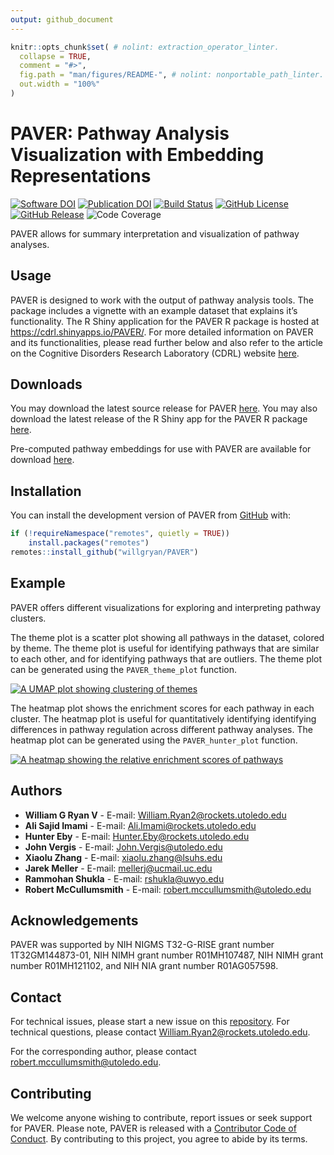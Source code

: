 ```yaml
---
output: github_document
---
```


<!-- README.md is generated from README.Rmd. Please edit that file -->

```r
knitr::opts_chunk$set( # nolint: extraction_operator_linter.
  collapse = TRUE,
  comment = "#>",
  fig.path = "man/figures/README-", # nolint: nonportable_path_linter.
  out.width = "100%"
)
```

# PAVER: Pathway Analysis Visualization with Embedding Representations

<!-- badges: start -->
[![Software DOI](https://img.shields.io/badge/DOI-10.5281%2Fzenodo.8156248-blue?logo=github)](https://doi.org/10.5281/zenodo.8156248)
[![Publication DOI](https://img.shields.io/badge/DOI-10.6026%2F973206300200700-blue?logo=pubmed)](https://doi.org/10.6026/973206300200700)
[![Build Status](https://github.com/willgryan/PAVER/actions/workflows/rworkflows.yml/badge.svg)](https://github.com/willgryan/PAVER/actions/workflows/rworkflows.yml)
[![GitHub License](https://img.shields.io/github/license/willgryan/paver)](https://github.com/willgryan/PAVER/blob/main/LICENSE.md)
[![GitHub Release](https://img.shields.io/github/v/release/willgryan/paver)](https://github.com/willgryan/PAVER/releases/latest)
![Code Coverage](https://img.shields.io/codecov/c/gh/willgryan/paver)
<!-- badges: end -->

PAVER allows for summary interpretation and visualization of pathway analyses.

## Usage

PAVER is designed to work with the output of pathway analysis tools. The package includes a vignette with an example dataset that explains it's functionality. The R Shiny application for the PAVER R package is hosted at [https://cdrl.shinyapps.io/PAVER/](https://cdrl.shinyapps.io/PAVER/). For more detailed information on PAVER and its functionalities, please read further below and also refer to the article on the Cognitive Disorders Research Laboratory (CDRL) website [here](https://cdrl-ut.org/project/projects_and_posters/paver/).

## Downloads

You may download the latest source release for PAVER [here](https://github.com/willgryan/PAVER/releases/latest). You may also download the latest release of the R Shiny app for the PAVER R package [here](https://github.com/willgryan/PAVER_shiny/releases/latest).

Pre-computed pathway embeddings for use with PAVER are available for download [here](https://github.com/willgryan/PAVER_embeddings). 

## Installation

You can install the development version of PAVER from [GitHub](https://github.com/) with:

``` r
if (!requireNamespace("remotes", quietly = TRUE))
    install.packages("remotes")
remotes::install_github("willgryan/PAVER")
```

## Example

PAVER offers different visualizations for exploring and interpreting pathway clusters.

The theme plot is a scatter plot showing all pathways in the dataset, colored by theme. The theme plot is useful for identifying pathways that are similar to each other, and for identifying pathways that are outliers. The theme plot can be generated using the `PAVER_theme_plot` function.

[![A UMAP plot showing clustering of themes](man/figures/README-theme_plot.jpg)](man/figures/README-theme_plot.jpg)

The heatmap plot shows the enrichment scores for each pathway in each cluster. The heatmap plot is useful for quantitatively identifying identifying differences in pathway regulation across different pathway analyses. The heatmap plot can be generated using the `PAVER_hunter_plot` function.

[![A heatmap showing the relative enrichment scores of pathways](man/figures/README-hunter_plot.jpg)](man/figures/README-hunter_plot.jpg)

## Authors

- **William G Ryan V** - E-mail: [William.Ryan2@rockets.utoledo.edu](mailto:William.Ryan2@rockets.utoledo.edu)
- **Ali Sajid Imami** - E-mail: [Ali.Imami@rockets.utoledo.edu](mailto:Ali.Imami@rockets.utoledo.edu)
- **Hunter Eby** - E-mail: [Hunter.Eby@rockets.utoledo.edu](mailto:Hunter.Eby@rockets.utoledo.edu)
- **John Vergis** - E-mail: [John.Vergis@utoledo.edu](mailto:John.Vergis@utoledo.edu)
- **Xiaolu Zhang** - E-mail: [xiaolu.zhang@lsuhs.edu](mailto:xiaolu.zhang@lsuhs.edu)
- **Jarek Meller** - E-mail: [mellerj@ucmail.uc.edu](mailto:mellerj@ucmail.uc.edu)
- **Rammohan Shukla** - E-mail: [rshukla@uwyo.edu](mailto:rshukla@uwyo.edu)
- **Robert McCullumsmith** - E-mail: [robert.mccullumsmith@utoledo.edu](mailto:robert.mccullumsmith@utoledo.edu)

## Acknowledgements

PAVER was supported by NIH NIGMS T32-G-RISE grant number 1T32GM144873-01, NIH NIMH grant number R01MH107487, NIH NIMH grant number R01MH121102, and NIH NIA grant number R01AG057598.

## Contact

For technical issues, please start a new issue on this [repository](https://github.com/willgryan/PAVER/issues). For technical questions, please contact [William.Ryan2@rockets.utoledo.edu](mailto:William.Ryan2@rockets.utoledo.edu).

For the corresponding author, please contact [robert.mccullumsmith@utoledo.edu](mailto:robert.mccullumsmith@utoledo.edu).

## Contributing

We welcome anyone wishing to contribute, report issues or seek support for PAVER. Please note, PAVER is released with a [Contributor Code of Conduct](CODE_OF_CONDUCT.md). By contributing to this project, you agree to abide by its terms.
